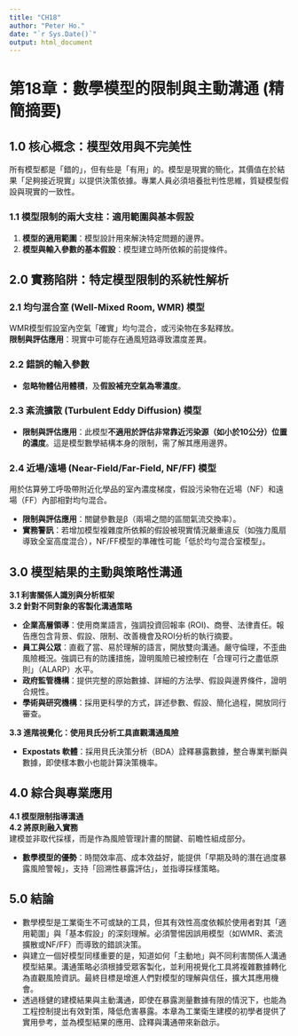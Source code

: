 ```yaml
---
title: "CH18"
author: "Peter Ho."
date: "`r Sys.Date()`"
output: html_document
---
```


# **第18章：數學模型的限制與主動溝通 (精簡摘要)**

## **1.0 核心概念：模型效用與不完美性**

所有模型都是「錯的」，但有些是「有用」的。模型是現實的簡化，其價值在於結果「足夠接近現實」以提供決策依據。專業人員必須培養批判性思維，質疑模型假設與現實的一致性。

### **1.1 模型限制的兩大支柱：適用範圍與基本假設**

1. **模型的適用範圍**：模型設計用來解決特定問題的邊界。  
2. **模型與輸入參數的基本假設**：模型建立時所依賴的前提條件。

## **2.0 實務陷阱：特定模型限制的系統性解析**

### **2.1 均勻混合室 (Well-Mixed Room, WMR) 模型**

WMR模型假設室內空氣「確實」均勻混合，或污染物在多點釋放。  
**限制與評估應用**：現實中可能存在通風短路導致濃度差異。

### **2.2 錯誤的輸入參數**

* **忽略物體佔用體積**，及**假設補充空氣為零濃度**。

### **2.3 紊流擴散 (Turbulent Eddy Diffusion) 模型**

* **限制與評估應用**：此模型**不適用於評估非常靠近污染源（如小於10公分）位置的濃度**。這是模型數學結構本身的限制，需了解其應用邊界。

### **2.4 近場/遠場 (Near-Field/Far-Field, NF/FF) 模型**

用於估算勞工呼吸帶附近化學品的室內濃度梯度，假設污染物在近場（NF）和遠場（FF）內部相對均勻混合。

* **限制與評估應用**：關鍵參數是β（兩場之間的區間氣流交換率）。  
* **實務警訊**：若增加模型複雜度所依賴的假設被現實情況嚴重違反（如強力風扇導致全室高度混合），NF/FF模型的準確性可能「低於均勻混合室模型」。

## **3.0 模型結果的主動與策略性溝通**

**3.1 利害關係人識別與分析框架**  
**3.2 針對不同對象的客製化溝通策略**

* **企業高層領導**：使用商業語言，強調投資回報率 (ROI)、商譽、法律責任。報告應包含背景、假設、限制、改善機會及ROI分析的執行摘要。  
* **員工與公眾**：直截了當、易於理解的語言，開放雙向溝通。嚴守倫理，不歪曲風險概況。強調已有的防護措施，證明風險已被控制在「合理可行之盡低原則」（ALARP）水平。  
* **政府監管機構**：提供完整的原始數據、詳細的方法學、假設與邊界條件，證明合規性。  
* **學術與研究機構**：採用更科學的方式，詳述參數、假設、簡化過程，開放同行審查。

**3.3 進階視覺化：使用貝氏分析工具直觀溝通風險**

* **Expostats 軟體**：採用貝氏決策分析（BDA）詮釋暴露數據，整合專業判斷與數據，即使樣本數小也能計算決策機率。

## **4.0 綜合與專業應用**

**4.1 模型限制指導溝通**  
**4.2 將原則融入實務**  
建模並非取代採樣，而是作為風險管理計畫的關鍵、前瞻性組成部分。

* **數學模型的優勢**：時間效率高、成本效益好，能提供「早期及時的潛在過度暴露風險警報」，支持「回溯性暴露評估」，並指導採樣策略。

## **5.0 結論**

* 數學模型是工業衛生不可或缺的工具，但其有效性高度依賴於使用者對其「適用範圍」與「基本假設」的深刻理解。必須警惕因誤用模型（如WMR、紊流擴散或NF/FF）而導致的錯誤決策。  
* 與建立一個好模型同樣重要的是，知道如何「主動地」與不同利害關係人溝通模型結果。溝通策略必須根據受眾客製化，並利用視覺化工具將複雜數據轉化為直觀風險資訊。最終目標是增進人們對模型的理解與信任，擴大其應用機會。  
* 透過穩健的建模結果與主動溝通，即使在暴露測量數據有限的情況下，也能為工程控制提出有效對策，降低危害暴露。本章為工業衛生建模的初學者提供了實用參考，並為模型結果的應用、詮釋與溝通帶來新啟示。
